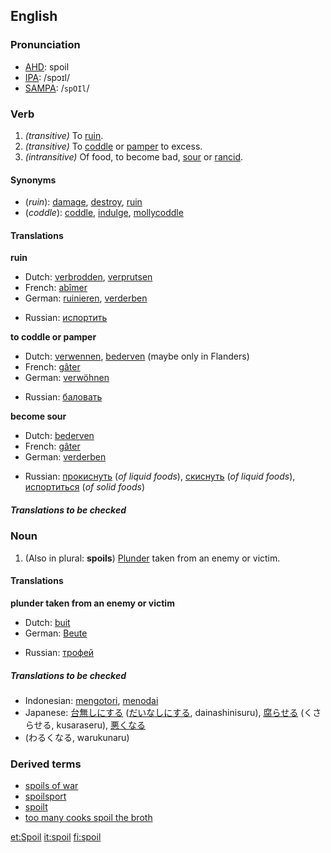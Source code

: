 ==English==
===Pronunciation===
*[[AHD]]: spoil
*[[IPA]]: /spɔɪl/
*[[SAMPA]]: /<tt>spOIl</tt>/

===Verb===
{{irregverb|'''to spoil'''|'''[[spoils]]'''|'''[[spoiled]] '''or''' [[spoilt]]'''|'''[[spoiled]] '''or''' [[spoilt]]'''|'''[[spoiling]]'''}}

#''(transitive)'' To [[ruin]].
#''(transitive)'' To [[coddle]] or [[pamper]] to excess.
#''(intransitive)'' Of food, to become bad, [[sour]] or [[rancid]].

====Synonyms====
*(''ruin''): [[damage]], [[destroy]], [[ruin]]
*(''coddle''): [[coddle]], [[indulge]], [[mollycoddle]]

====Translations====

'''ruin'''
{{top}}
*Dutch: [[verbrodden]], [[verprutsen]]
*French: [[abîmer]]
*German: [[ruinieren]], [[verderben]]
{{mid}}
*Russian: [[испортить]]
{{bottom}}

'''to coddle or pamper'''
{{top}}
*Dutch: [[verwennen]], [[bederven]] (maybe only in Flanders)
*French: [[gâter]]
*German: [[verwöhnen]]
{{mid}}
*Russian: [[баловать]]
{{bottom}}

'''become sour'''
{{top}}
*Dutch: [[bederven]]
*French: [[gâter]]
*German: [[verderben]]
{{mid}}
*Russian: [[прокиснуть]] (''of liquid foods''), [[скиснуть]] (''of liquid foods''), [[испортиться]] (''of solid foods'')
{{bottom}}

=====Translations to be checked=====
<!--Remove this section once all of the translations below have been moved into the tables above.-->
{{checktrans}}

===Noun===
{{en-noun|spoil|spoils}}

#(Also in plural: '''spoils''') [[plunder|Plunder]] taken from an enemy or victim.

====Translations====
'''plunder taken from an enemy or victim'''
{{top}}
*Dutch: [[buit]] {{f}}
*German: [[Beute]] {{f}}
{{mid}}
*Russian: [[трофей]] {{m}}
{{bottom}}

=====Translations to be checked=====
<!--Remove this section once all of the translations below have been moved into the tables above.-->
{{checktrans}}

*Indonesian: [[kotor|mengotori]], [[noda|menodai]]
*Japanese: [[台無しにする]] ([[だいなしにする]], dainashinisuru), [[腐らせる]] (くさらせる, kusaraseru), [[悪くなる]] 
*(わるくなる, warukunaru)

===Derived terms===
*[[spoils of war]]
*[[spoilsport]]
*[[spoilt]]<!--adjective, referring to people, ballot papers, etc-->
*[[too many cooks spoil the broth]]

[[et:Spoil]]
[[it:spoil]]
[[fi:spoil]]